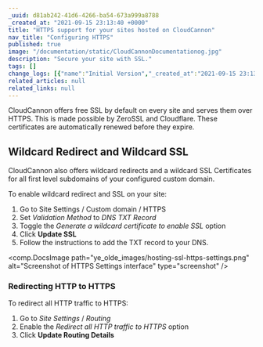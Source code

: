 ```yaml
---
_uuid: d81ab242-41d6-4266-ba54-673a999a8788
_created_at: "2021-09-15 23:13:40 +0000"
title: "HTTPS support for your sites hosted on CloudCannon"
nav_title: "Configuring HTTPS"
published: true
image: "/documentation/static/CloudCannonDocumentationog.jpg"
description: "Secure your site with SSL."
tags: []
change_logs: [{"name":"Initial Version","_created_at":"2021-09-15 23:13:40 +0000"}]
related_articles: null
related_links: null
---
```


CloudCannon offers free SSL by default on every site and serves them over HTTPS. This is made possible by ZeroSSL and Cloudflare. These certificates are automatically renewed before they expire.

## Wildcard Redirect and Wildcard SSL
CloudCannon also offers wildcard redirects and a wildcard SSL Certificates for all first level subdomains of your configured custom domain.

To enable wildcard redirect and SSL on your site:

1. Go to Site Settings / Custom domain / HTTPS
2. Set *Validation Method* to *DNS TXT Record*
3. Toggle the *Generate a wildcard certificate to enable SSL* option
4. Click **Update SSL**
5. Follow the  instructions to add the TXT record to your DNS.

<comp.DocsImage path="ye_olde_images/hosting-ssl-https-settings.png" alt="Screenshot of HTTPS Settings interface" type="screenshot" />

### Redirecting HTTP to HTTPS
To redirect all HTTP traffic to HTTPS:

1. Go to *Site Settings* / *Routing*
2. Enable the *Redirect all HTTP traffic to HTTPS* option
3. Click **Update Routing Details**
